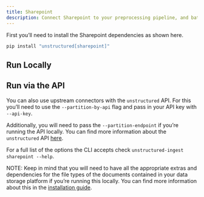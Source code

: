 ```yaml
---
title: Sharepoint 
description: Connect Sharepoint to your preprocessing pipeline, and batch process all your documents using `unstructured-ingest` to store structured outputs locally on your filesystem.
---
```


First you’ll need to install the Sharepoint dependencies as shown here.

```bash
pip install "unstructured[sharepoint]"

```


## Run Locally


<CodeGroup>

  <SharepointSh />

  <SharepointPy />

</CodeGroup>

## Run via the API

You can also use upstream connectors with the `unstructured` API. For this you’ll need to use the `--partition-by-api` flag and pass in your API key with `--api-key`.


<CodeGroup>

  <SharepointAPISh />

  <SharepointAPIPy />

</CodeGroup>

Additionally, you will need to pass the `--partition-endpoint` if you’re running the API locally. You can find more information about the `unstructured` API [here](https://github.com/Unstructured-IO/unstructured-api).

For a full list of the options the CLI accepts check `unstructured-ingest sharepoint --help`.

NOTE: Keep in mind that you will need to have all the appropriate extras and dependencies for the file types of the documents contained in your data storage platform if you’re running this locally. You can find more information about this in the [installation guide](/open-source/installation/overview).